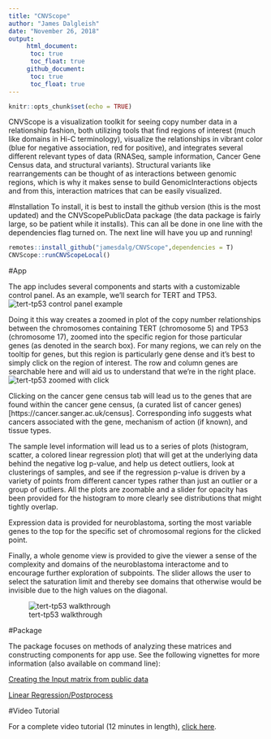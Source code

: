 ```yaml
---
title: "CNVScope"
author: "James Dalgleish"
date: "November 26, 2018"
output: 
     html_document:
      toc: true
      toc_float: true
     github_document: 
      toc: true
      toc_float: true
---
```


```r
knitr::opts_chunk$set(echo = TRUE)
```
CNVScope is a visualization toolkit for seeing copy number data in a relationship fashion,
both utilizing tools that find regions of interest (much like domains in Hi-C terminology),
visualize the relationships in vibrant color (blue for negative association, red for positive), and integrates several different relevant types of data (RNASeq, sample information, Cancer Gene Census data, and structural variants). Structural variants like rearrangements can be thought of as interactions between genomic regions, which is why it makes sense to build  GenomicInteractions objects and from this, interaction matrices that can be easily visualized.

#Installation
To install, it is best to install the github version (this is the most updated) and the CNVScopePublicData package (the data package is fairly large, so be patient while it installs). This can all be done in one line with the dependencies flag turned on. The next line will have you up and running!
```r
remotes::install_github("jamesdalg/CNVScope",dependencies = T)
CNVScope::runCNVScopeLocal()
```

#App

The app includes several components and starts with a customizable control panel. As an example, we'll search for TERT and TP53.
![tert-tp53 control panel example](./control_panel_demo.gif)

Doing it this way creates a zoomed in plot of the copy number relationships between the chromosomes containing TERT (chromosome 5) and TP53 (chromosome 17), zoomed into the specific region for those particular genes (as denoted in the search box). For many regions, we can rely on the tooltip for genes, but this region is particularly gene dense and it's best to simply click on the region of interest. The row and column genes are searchable here and will aid us to understand that we're in the right place.
![tert-tp53 zoomed with click](./zoomed_tp53_tert.gif)

Clicking on the cancer gene census tab will lead us to the genes that are found within the cancer gene census, (a curated list of cancer genes)[https://cancer.sanger.ac.uk/census]. Corresponding info suggests what cancers associated with the gene, mechanism of action (if known), and tissue types.

The sample level information will lead us to a series of plots (histogram, scatter, a colored linear regression plot) that will get at the underlying data behind the negative log p-value, and help us detect outliers, look at clusterings of samples, and see if the regression p-value is driven by a variety of points from different cancer types rather than just an outlier or a group of outliers. All the plots are zoomable and a slider for opacity has been provided for the histogram to more clearly see distributions that might tightly overlap.

Expression data is provided for neuroblastoma, sorting the most variable genes to the top for the specific set of chromosomal regions for the clicked point.

Finally, a whole genome view is provided to give the viewer a sense of the complexity and domains of the neuroblastoma interactome and to encourage further exploration of subpoints. The slider allows the user to select the saturation limit and thereby see domains that otherwise would be invisible due to the high values on the diagonal.

![tert-tp53 walkthrough](./tp53_tert_walkthrough.gif)


#Package

The package focuses on methods of analyzing these matrices and constructing components for app use. See the following vignettes for more information (also available on command line):

[Creating the Input matrix from public data](https://cran.r-project.org/web/packages/CNVScope/vignettes/create_input_matrix.html)

[Linear Regression/Postprocess](https://cran.r-project.org/web/packages/CNVScope/vignettes/create_output_matrix.html)

#Video Tutorial

For a complete video tutorial (12 minutes in length), [click here](cnvscope_tutorial.mp4).